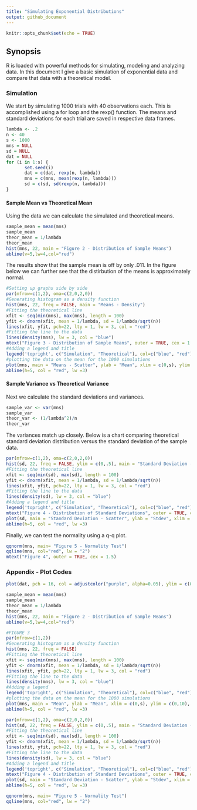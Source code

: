 ```yaml
---
title: "Simulating Exponential Distributions"
output: github_document
---
```


```r
knitr::opts_chunk$set(echo = TRUE)
```

## Synopsis

R is loaded with powerful methods for simulating, modeling and analyzing data. In this document I give a basic simulation of exponential data and compare that data with a theoretical model.

### Simulation

We start by simulating 1000 trials with 40 observations each. This is accomplished using a for loop and the rexp() function. The means and standard deviations for each trial are saved in respective data frames.

```r
lambda <- .2
n <- 40
s <- 1000
mns = NULL
sd = NULL
dat = NULL
for (i in 1:s) {
       set.seed(i)
       dat = c(dat, rexp(n, lambda))
       mns = c(mns, mean(rexp(n, lambda)))
       sd = c(sd, sd(rexp(n, lambda)))
}
```


#### Sample Mean vs Theoretical Mean

Using the data we can calculate the simulated and theoretical means.

```r
sample_mean = mean(mns)
sample_mean
theor_mean = 1/lambda
theor_mean
hist(mns, 22, main = "Figure 2 - Distribution of Sample Means")
abline(v=5,lw=4,col="red")
```

The results show that the sample mean is off by only .011. In the figure below we can further see that the distirbution of the means is approximately normal.

```r
#Setting up graphs side by side
par(mfrow=c(1,2), oma=c(2,0,2,0))
#Generating histogram as a density function
hist(mns, 22, freq = FALSE, main = "Means - Density")
#Fitting the theoretical line
xfit <- seq(min(mns), max(mns), length = 100)
yfit <- dnorm(xfit, mean = 1/lambda, sd = 1/lambda/sqrt(n))
lines(xfit, yfit, pch=22, lty = 1, lw = 3, col = "red")
#Fitting the line to the data
lines(density(mns), lw = 3, col = "blue")
mtext("Figure 3 - Distribution of Sample Means", outer = TRUE, cex = 1.5)
#Adding a legend and title
legend('topright', c("Simulation", "Theoretical"), col=c("blue", "red"), lw=c(3,3), cex = .75)
#plotting the data on the mean for the 1000 simulations
plot(mns, main = "Means - Scatter", ylab = "Mean", xlim = c(0,s), ylim = c(0,10), xlab = "Mean", pch = 16, col = adjustcolor("blue", alpha=0.44))
abline(h=5, col = "red", lw =3)
```

#### Sample Variance vs Theoretical Variance

Next we calculate the standard deviations and variances.

```r
sample_var <- var(mns)
sample_var
theor_var <- (1/lambda^2)/n
theor_var
```

The variances match up closely. Below is a chart comparing theoretical standard deviation distribution versus the standard deviation of the sample data.


```r
par(mfrow=c(1,2), oma=c(2,0,2,0))
hist(sd, 22, freq = FALSE, ylim = c(0,.5), main = "Standard Deviation - Density")
#Fitting the theoretical line
xfit <- seq(min(sd), max(sd), length = 100)
yfit <- dnorm(xfit, mean = 1/lambda, sd = 1/lambda/sqrt(n))
lines(xfit, yfit, pch=22, lty = 1, lw = 3, col = "red")
#Fitting the line to the data
lines(density(sd), lw = 3, col = "blue")
#Adding a legend and title
legend('topright', c("Simulation", "Theoretical"), col=c("blue", "red"), lw=c(3,3), cex = .75)
mtext("Figure 4 - Distribution of Standard Deviations", outer = TRUE, cex = 1.5)
plot(sd, main = "Standard Deviation - Scatter", ylab = "Stdev", xlim = c(0,s), ylim = c(0,10),pch = 16, col = adjustcolor("blue", alpha=0.7))
abline(h=5, col = "red", lw =3)
```

Finally, we can test the normality using a q-q plot.


```r
qqnorm(mns, main= "Figure 5 - Normality Test")
qqline(mns, col="red", lw = "2")
mtext("Figure 4", outer = TRUE, cex = 1.5)
```

### Appendix - Plot Codes

```r
plot(dat, pch = 16, col = adjustcolor("purple", alpha=0.05), ylim = c(0,25), ylab = "Variable", main = "Figure 1")
```

```r
sample_mean = mean(mns)
sample_mean
theor_mean = 1/lambda
theor_mean
hist(mns, 22, main = "Figure 2 - Distribution of Sample Means")
abline(v=5,lw=4,col="red")
```

```r
#FIGURE 3
par(mfrow=c(1,2))
#Generating histogram as a density function
hist(mns, 22, freq = FALSE)
#Fitting the theoretical line
xfit <- seq(min(mns), max(mns), length = 100)
yfit <- dnorm(xfit, mean = 1/lambda, sd = 1/lambda/sqrt(n))
lines(xfit, yfit, pch=22, lty = 1, lw = 3, col = "red")
#Fitting the line to the data
lines(density(mns), lw = 3, col = "blue")
#Adding a legend
legend('topright', c("Simulation", "Theoretical"), col=c("blue", "red"), lw=c(3,3), cex = .75)
#plotting the data on the mean for the 1000 simulations
plot(mns, main = "Mean", ylab = "Mean", xlim = c(0,s), ylim = c(0,10), xlab = "Mean", pch = 16, col = adjustcolor("blue", alpha=0.44))
abline(h=5, col = "red", lw =3)
```

```r
par(mfrow=c(1,2), oma=c(2,0,2,0))
hist(sd, 22, freq = FALSE, ylim = c(0,.5), main = "Standard Deviation - Density")
#Fitting the theoretical line
xfit <- seq(min(sd), max(sd), length = 100)
yfit <- dnorm(xfit, mean = 1/lambda, sd = 1/lambda/sqrt(n))
lines(xfit, yfit, pch=22, lty = 1, lw = 3, col = "red")
#Fitting the line to the data
lines(density(sd), lw = 3, col = "blue")
#Adding a legend and title
legend('topright', c("Simulation", "Theoretical"), col=c("blue", "red"), lw=c(3,3), cex = .75)
mtext("Figure 4 - Distribution of Standard Deviations", outer = TRUE, cex = 1.5)
plot(sd, main = "Standard Deviation - Scatter", ylab = "Stdev", xlim = c(0,s), ylim = c(0,10),pch = 16, col = adjustcolor("blue", alpha=0.7))
abline(h=5, col = "red", lw =3)
```

```r
qqnorm(mns, main= "Figure 5 - Normality Test")
qqline(mns, col="red", lw = "2")
```